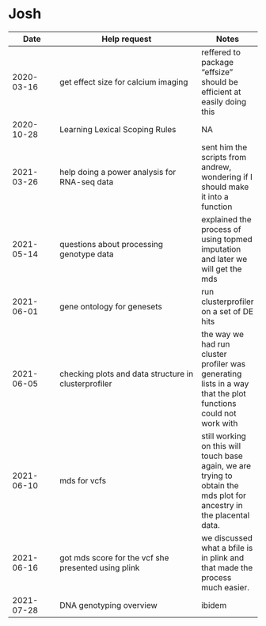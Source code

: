# Josh

| Date | Help request | Notes |
| ---- | ------------ | ----- |
| 2020-03-16 | get effect size for calcium imaging | reffered to package "effsize" should be efficient at easily doing this |
| 2020-10-28 | Learning Lexical Scoping Rules | NA |
| 2021-03-26 | help doing a power analysis for RNA-seq data | sent him the scripts from andrew, wondering if I should make it into a function |
| 2021-05-14 | questions about processing genotype data | explained the process of using topmed imputation and later we will get the mds |
| 2021-06-01 | gene ontology for genesets | run clusterprofiler on a set of DE hits |
| 2021-06-05 | checking plots and data structure in clusterprofiler | the way we had run cluster profiler was generating lists in a way that the plot functions could not work with |
| 2021-06-10 | mds for vcfs | still working on this will touch base again, we are trying to obtain the mds plot for ancestry in the placental data. |
| 2021-06-16 | got mds score for the vcf she presented using plink | we discussed what a bfile is in plink and that made the process much easier. |
| 2021-07-28 | DNA genotyping overview | ibidem |

